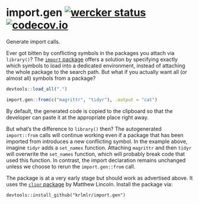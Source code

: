 # import.gen [![wercker status](https://app.wercker.com/status/26077f261fe0d472aa3b2dd5319503f7/s/master "wercker status")](https://app.wercker.com/project/bykey/26077f261fe0d472aa3b2dd5319503f7) [![codecov.io](https://codecov.io/github/krlmlr/import.gen/coverage.svg?branch=master)](https://codecov.io/github/krlmlr/import.gen?branch=master)

Generate import calls.

Ever got bitten by conflicting symbols in the packages you attach via `library()`?
The [`import` package](https://github.com/smbache/import) offers a solution
by specifying exactly which symbols to load into a dedicated environment,
instead of attaching the whole package to the search path.
But what if you actually want all (or almost all) symbols from a package?

```r
devtools::load_all(".")
```

```r
import.gen::from(c("magrittr", "tidyr"), .output = "cat")
```

By default, the generated code is copied to the clipboard
so that the developer can paste it at the appropriate place right away.

But what's the difference to `library()` then?
The autogenerated `import::from` calls will continue working even if a package
that has been imported from introduces a new conflicting symbol.
In the example above, imagine `tidyr` adds a `set_names` function.
Attaching `magrittr` and then `tidyr` will overwrite the `set_names` function,
which will probably break code that used this function.
In contrast, the import declaration remains unchanged unless we choose to
rerun the `import.gen::from` call.

The package is at a very early stage but should work as advertised above.
It uses the [`clipr` package](https://github.com/mdlincoln/clipr) by Matthew Lincoln.
Install the package via:

```
devtools::install_github("krlmlr/import.gen")
```
